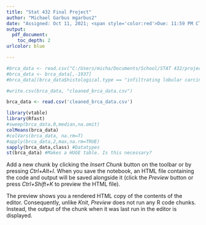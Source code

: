 ```yaml
---
title: "Stat 432 Final Project"
author: "Michael Garbus mgarbus2"
date: "Assigned: Oct 11, 2021; <span style='color:red'>Due: 11:59 PM CT, Oct 19, 2021</span>"
output:
  pdf_document:
    toc_depth: 2
urlcolor: blue

---
```

\newpage


```r
#brca_data <- read.csv("C:/Users/micha/Documents/School/STAT 432/project/brca_data_w_subtypes.csv")
#brca_data <- brca_data[,-1937]
#brca_data[(brca_data$histological.type == "infiltrating lobular carcinoma") | (brca_data$histological.type == "infiltrating ductal carcinoma") | (brca_data$HER2.Final.Status == "Positive") | (brca_data$HER2.Final.Status == "Negative") | (brca_data$ER.Status == "Positive") | (brca_data$ER.Status == "Negative") | (brca_data$PR.Status == "Positive") | (brca_data$PR.Status == "Negative")]

#write.csv(brca_data, "cleaned_brca_data.csv")

brca_data <- read.csv('cleaned_brca_data.csv')
```


```r
library(vtable)
library(Rfast)
#sweep(brca_data,0,median,na.omit)
colMeans(brca_data)
#colVars(brca_data, na.rm=T)
#apply(brca_data,2,max,na.rm=TRUE)
sapply(brca_data,class) #Datatypes
st(brca_data) #Makes a HUGE table. Is this necessary?
```



Add a new chunk by clicking the *Insert Chunk* button on the toolbar or by pressing *Ctrl+Alt+I*.
When you save the notebook, an HTML file containing the code and output will be saved alongside it (click the *Preview* button or press *Ctrl+Shift+K* to preview the HTML file).

The preview shows you a rendered HTML copy of the contents of the editor. Consequently, unlike *Knit*, *Preview* does not run any R code chunks. Instead, the output of the chunk when it was last run in the editor is displayed.
